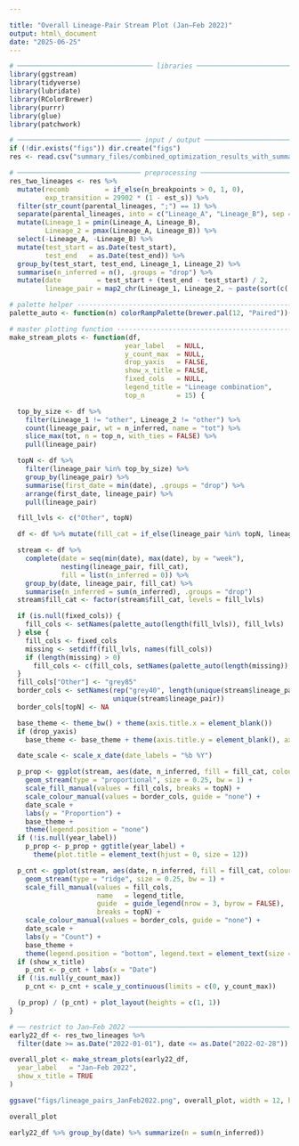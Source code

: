 ```yaml
---

title: "Overall Lineage‑Pair Stream Plot (Jan–Feb 2022)"
output: html\_document
date: "2025-06-25"
---
```


```r
# ────────────────────────────────── libraries ─────────────────────────────────
library(ggstream)
library(tidyverse)
library(lubridate)
library(RColorBrewer)
library(purrr)
library(glue)
library(patchwork)

# ─────────────────────────────── input / output ──────────────────────────────
if (!dir.exists("figs")) dir.create("figs")
res <- read.csv("summary_files/combined_optimization_results_with_summary.csv")

# ─────────────────────────────── preprocessing ───────────────────────────────
res_two_lineages <- res %>%
  mutate(recomb         = if_else(n_breakpoints > 0, 1, 0),
         exp_transition = 29902 * (1 - est_s)) %>%
  filter(str_count(parental_lineages, ";") == 1) %>%
  separate(parental_lineages, into = c("Lineage_A", "Lineage_B"), sep = ";") %>%
  mutate(Lineage_1 = pmin(Lineage_A, Lineage_B),
         Lineage_2 = pmax(Lineage_A, Lineage_B)) %>%
  select(-Lineage_A, -Lineage_B) %>%
  mutate(test_start = as.Date(test_start),
         test_end   = as.Date(test_end)) %>%
  group_by(test_start, test_end, Lineage_1, Lineage_2) %>%
  summarise(n_inferred = n(), .groups = "drop") %>%
  mutate(date         = test_start + (test_end - test_start) / 2,
         lineage_pair = map2_chr(Lineage_1, Lineage_2, ~ paste(sort(c(.x, .y)), collapse = " + ")))
```

```r
# palette helper --------------------------------------------------------------
palette_auto <- function(n) colorRampPalette(brewer.pal(12, "Paired"))(n)

# master plotting function ----------------------------------------------------
make_stream_plots <- function(df,
                             year_label   = NULL,
                             y_count_max  = NULL,
                             drop_yaxis   = FALSE,
                             show_x_title = FALSE,
                             fixed_cols   = NULL,
                             legend_title = "Lineage combination",
                             top_n        = 15) {

  top_by_size <- df %>%
    filter(Lineage_1 != "other", Lineage_2 != "other") %>%
    count(lineage_pair, wt = n_inferred, name = "tot") %>%
    slice_max(tot, n = top_n, with_ties = FALSE) %>%
    pull(lineage_pair)

  topN <- df %>%
    filter(lineage_pair %in% top_by_size) %>%
    group_by(lineage_pair) %>%
    summarise(first_date = min(date), .groups = "drop") %>%
    arrange(first_date, lineage_pair) %>%
    pull(lineage_pair)

  fill_lvls <- c("Other", topN)

  df <- df %>% mutate(fill_cat = if_else(lineage_pair %in% topN, lineage_pair, "Other"))

  stream <- df %>%
    complete(date = seq(min(date), max(date), by = "week"),
             nesting(lineage_pair, fill_cat),
             fill = list(n_inferred = 0)) %>%
    group_by(date, lineage_pair, fill_cat) %>%
    summarise(n_inferred = sum(n_inferred), .groups = "drop")
  stream$fill_cat <- factor(stream$fill_cat, levels = fill_lvls)

  if (is.null(fixed_cols)) {
    fill_cols <- setNames(palette_auto(length(fill_lvls)), fill_lvls)
  } else {
    fill_cols <- fixed_cols
    missing <- setdiff(fill_lvls, names(fill_cols))
    if (length(missing) > 0)
      fill_cols <- c(fill_cols, setNames(palette_auto(length(missing)), missing))
  }
  fill_cols["Other"] <- "grey85"
  border_cols <- setNames(rep("grey40", length(unique(stream$lineage_pair))),
                          unique(stream$lineage_pair))
  border_cols[topN] <- NA

  base_theme <- theme_bw() + theme(axis.title.x = element_blank())
  if (drop_yaxis)
    base_theme <- base_theme + theme(axis.title.y = element_blank(), axis.text.y = element_blank(), axis.ticks.y = element_blank())

  date_scale <- scale_x_date(date_labels = "%b %Y")

  p_prop <- ggplot(stream, aes(date, n_inferred, fill = fill_cat, colour = lineage_pair)) +
    geom_stream(type = "proportional", size = 0.25, bw = 1) +
    scale_fill_manual(values = fill_cols, breaks = topN) +
    scale_colour_manual(values = border_cols, guide = "none") +
    date_scale +
    labs(y = "Proportion") +
    base_theme +
    theme(legend.position = "none")
  if (!is.null(year_label))
    p_prop <- p_prop + ggtitle(year_label) +
      theme(plot.title = element_text(hjust = 0, size = 12))

  p_cnt <- ggplot(stream, aes(date, n_inferred, fill = fill_cat, colour = lineage_pair)) +
    geom_stream(type = "ridge", size = 0.25, bw = 1) +
    scale_fill_manual(values = fill_cols,
                      name   = legend_title,
                      guide  = guide_legend(nrow = 3, byrow = FALSE),
                      breaks = topN) +
    scale_colour_manual(values = border_cols, guide = "none") +
    date_scale +
    labs(y = "Count") +
    base_theme +
    theme(legend.position = "bottom", legend.text = element_text(size = 10), legend.title = element_text(size = 10))
  if (show_x_title)
    p_cnt <- p_cnt + labs(x = "Date")
  if (!is.null(y_count_max))
    p_cnt <- p_cnt + scale_y_continuous(limits = c(0, y_count_max))

  (p_prop) / (p_cnt) + plot_layout(heights = c(1, 1))
}
```

```r
# ── restrict to Jan–Feb 2022 ────────────────────────────────────────────────
early22_df <- res_two_lineages %>%
  filter(date >= as.Date("2022-01-01"), date <= as.Date("2022-02-28"))

overall_plot <- make_stream_plots(early22_df,
  year_label   = "Jan–Feb 2022",
  show_x_title = TRUE
)

ggsave("figs/lineage_pairs_JanFeb2022.png", overall_plot, width = 12, height = 8, dpi = 300)

overall_plot
```
```r
early22_df %>% group_by(date) %>% summarize(n = sum(n_inferred))
```

